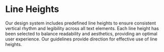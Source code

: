 
<Meta title='Tokens/Line Heights' />

# Line Heights

Our design system includes predefined line heights to ensure consistent vertical rhythm and legibility across all text elements. Each line height has been selected to balance readability and aesthetics, providing an optimal user experience. Our guidelines provide direction for effective use of line heights.

<TokensGrid tokens={lineHeights} />


